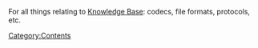For all things relating to [[Knowledge Base]]: codecs, file formats, protocols, etc.

[[Category:Contents]]